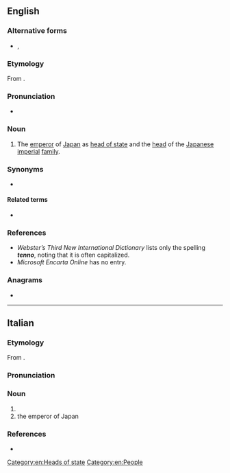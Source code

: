 {{also|tennō|Tenno}}
==English==

===Alternative forms===
* {{l|en|Tenno}}, {{l|en|Tennou}}

===Etymology===
From {{bor|en|ja|天皇|tr=tennō}}.

===Pronunciation===
* {{IPA|en|/ˈtɛnəʊ/}}

===Noun===
{{en-noun}}

# The [[emperor]] of [[Japan]] as [[head of state]] and the [[head]] of the [[Japanese]] [[imperial]] [[family]].

===Synonyms===
* {{l|en|mikado}}

====Related terms====
* {{l|en|Chrysanthemum Throne}}

===References===
* ''Webster’s Third New International Dictionary'' lists only the spelling '''''tenno''''', noting that it is often capitalized.
* ''Microsoft Encarta Online'' has no entry.

===Anagrams===
* {{anagrams|en|a=ennot|nonet|tenon|tonne}}

[[Category:en:Heads of state]]
[[Category:en:People]]

----

==Italian==

===Etymology===
From {{bor|it|ja|天皇|tr=tennō}}.

===Pronunciation===
{{it-pr|tènno}}

===Noun===
{{it-noun|m|#}}

# {{n-g|The [[official]] [[title]] of the [[emperor]] of [[Japan]].}}
# the emperor of Japan

===References===
* {{R:it:Trec}}

{{C|it|People}}